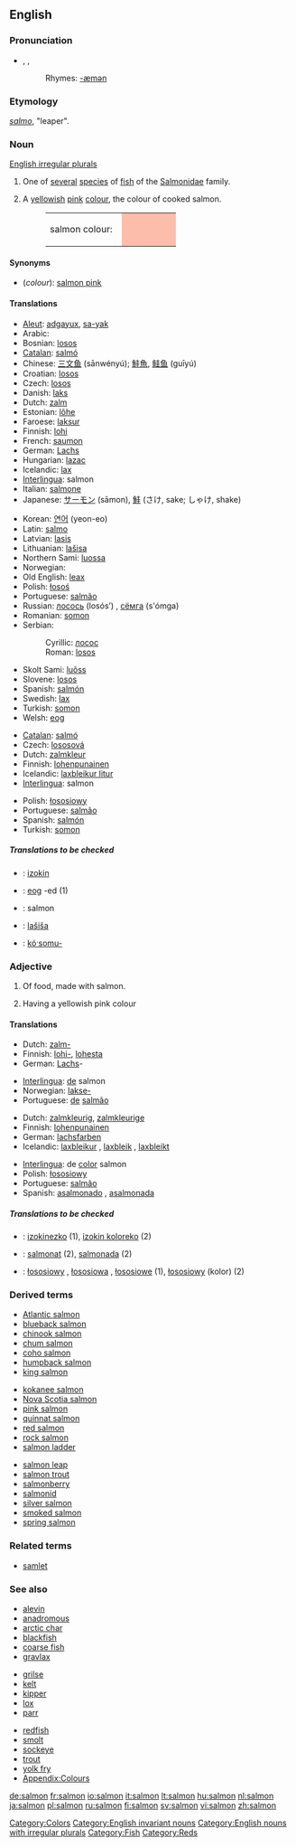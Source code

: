 {{wikipedia}}
==English==

===Pronunciation===
*{{AHD|să'mən}}, {{IPA|/ˈsæmən/}}, {{SAMPA|/"s{m@n/}}
*:Rhymes: [[Rhymes:English:-æmən|-æmən]]

===Etymology===
{{L.}} ''[[salmo]]'', "leaper".

===Noun===
[[English irregular plurals]]
{{en-noun|s|pl2=salmon}}

# {{italbrac|plural '''salmon'''}} One of [[several]] [[specie]]s of [[fish]] of the [[Salmonidae]] family.
# {{italbrac|plural '''salmons'''}} A [[yellowish]] [[pink]] [[colour]], the colour of cooked salmon.
#:<table><tr><td>salmon colour: &nbsp;</td><td bgcolor="#FCBEAB" width="80">&nbsp; </td></tr></table>

====Synonyms====
*(''colour''): [[salmon pink]]

====Translations====
{{trans-top|fish}}
*[[Aleut]]: [[adgayux]], [[sa-yak]]
*Arabic: {{ARchar|[[حوت سليمان]]}} {{unicode|(ħūt sulaimān)}}
*Bosnian: [[losos#Bosnian|losos]] {{m}}
*[[Catalan]]: [[salmó]] {{m}}
*Chinese: [[三文鱼]] (sānwényú); [[鮭魚]], [[鲑鱼]] (guīyú)
*Croatian: [[losos#Croatian|losos]] {{m}}
*Czech: [[losos]] {{m}}
*Danish: [[laks#Danish|laks]]
*Dutch: [[zalm]] {{m}}
*Estonian: [[lõhe]]
*Faroese: [[laksur]] {{m}}
*Finnish: [[lohi]]
*French: [[saumon]] {{m}}
*German: [[Lachs]] {{m}}
*Hungarian: [[lazac]]
*Icelandic: [[lax]] {{m}}
*[[Interlingua]]: salmon
*Italian: [[salmone]] {{m}}
*Japanese: [[サーモン]] (sāmon), [[鮭]] (さけ, sake; しゃけ, shake)
{{trans-mid}}
*Korean: [[연어]] (yeon-eo)
*Latin: [[salmo]] {{m}}
*Latvian: [[lasis]] {{m}}
*Lithuanian: [[lašisa]] {{f}}
*Northern Sami: [[luossa]]
*Norwegian: {{t-|no|laks|m}}
*Old English: [[leax]]
*Polish: [[łosoś]] {{m}}
*Portuguese: [[salmão]] {{m}}
*Russian: [[лосось]] (losós’) {{m}}, [[сёмга]] (s'ómga) {{f}}
*Romanian: [[somon]] {{m}}
*Serbian:
*:Cyrillic: [[лосос#Serbian|лосос]] {{m}}
*:Roman: [[losos#Serbian|losos]] {{m}}
*Skolt Sami: [[luõss]]
*Slovene: [[losos]] {{m}}
*Spanish: [[salmón]] {{m}}
*Swedish: [[lax#Swedish|lax]]
*Turkish: [[somon]]
*Welsh: [[eog]]
{{trans-bottom}}

{{trans-top|colour}}
*[[Catalan]]: [[salmó]] {{m}}
*Czech: [[lososová]] {{f}}
*Dutch: [[zalmkleur]] {{f}}
*Finnish: [[lohenpunainen]]
*Icelandic: [[laxbleikur litur]] {{m}}
*[[Interlingua]]: salmon
{{trans-mid}}
*Polish: [[łososiowy]] {{m}}
*Portuguese: [[salmão]] {{m}}
*Spanish: [[salmón]] {{m}}
*Turkish: [[somon]]
{{trans-bottom}}

=====Translations to be checked=====
{{checktrans}}
<!--Remove this section once all of the translations below have been moved into the tables above.-->

*{{ttbc|Basque}}: [[izokin]]
*{{ttbc|Breton}}: [[eog]] {{m}} -ed {{p}} (1)
*{{ttbc|Indonesian}}: salmon
*{{ttbc|Lithuanian}}: [[lašiša]] {{f}}
*{{ttbc|Central Sierra Miwok}}: [[kóˑsomu-]]

===Adjective===
{{en-adj|-}}

# Of food, made with salmon.
# {{colour}} Having a yellowish pink colour

====Translations====
{{trans-top|made with salmon}}
*Dutch: [[zalm-]]
*Finnish: [[lohi-]], [[lohi|lohesta]]
*German: [[Lachs]]-
{{trans-mid}}
*[[Interlingua]]: [[de]] salmon
*Norwegian: [[lakse-]]
*Portuguese: [[de]] [[salmão]]
{{trans-bottom}}

{{trans-top|colour}}
*Dutch: [[zalmkleurig]], [[zalmkleurige]]
*Finnish: [[lohenpunainen]]
*German: [[lachsfarben]]
*Icelandic: [[laxbleikur]] {{m}}, [[laxbleik]] {{f}}, [[laxbleikt]] {{n}}
{{trans-mid}}
*[[Interlingua]]: de [[color]] salmon
*Polish: [[łososiowy]] {{m}}
*Portuguese: [[salmão]]
*Spanish: [[asalmonado]] {{m}}, [[asalmonada]] {{f}}
{{trans-bottom}}

=====Translations to be checked=====
<!--Remove this section once all of the translations below have been moved into the tables above.-->
{{checktrans}}

*{{ttbc|Basque}}: [[izokinezko]] (1), [[izokin koloreko]] (2)
*{{ttbc|Catalan}}: [[salmonat]] {{m}} (2), [[salmonada]] {{f}} (2)
*{{ttbc|Polish}}: [[łososiowy]] {{m}}, [[łososiowa]] {{f}}, [[łososiowe]] {{n}} (1), [[łososiowy]] (kolor) {{m}} (2)

===Derived terms===
{{top3}}
*[[Atlantic salmon]]
*[[blueback salmon]]
*[[chinook salmon]]
*[[chum salmon]]
*[[coho salmon]]
*[[humpback salmon]]
*[[king salmon]]
{{mid3}}
*[[kokanee salmon]]
*[[Nova Scotia salmon]]
*[[pink salmon]]
*[[quinnat salmon]]
*[[red salmon]]
*[[rock salmon]]
*[[salmon ladder]]
{{mid3}}
*[[salmon leap]]
*[[salmon trout]]
*[[salmonberry]]
*[[salmonid]]
*[[silver salmon]]
*[[smoked salmon]]
*[[spring salmon]]
{{bottom}}

===Related terms===
*[[samlet]]

===See also===
{{top3}}
*[[alevin]]
*[[anadromous]]
*[[arctic char]]
*[[blackfish]]
*[[coarse fish]]
*[[gravlax]]
{{mid3}}
*[[grilse]]
*[[kelt]]
*[[kipper]]
*[[lox]]
*[[parr]]
{{mid3}}
*[[redfish]]
*[[smolt]]
*[[sockeye]]
*[[trout]]
*[[yolk fry]]
*[[Wiktionary Appendix:Colours|Appendix:Colours]]
{{bottom}}

[[Category:Colors]]
[[Category:English invariant nouns]]
[[Category:English nouns with irregular plurals]]
[[Category:Fish]]
[[Category:Reds]]

[[de:salmon]]
[[fr:salmon]]
[[io:salmon]]
[[it:salmon]]
[[lt:salmon]]
[[hu:salmon]]
[[nl:salmon]]
[[ja:salmon]]
[[pl:salmon]]
[[ru:salmon]]
[[fi:salmon]]
[[sv:salmon]]
[[vi:salmon]]
[[zh:salmon]]